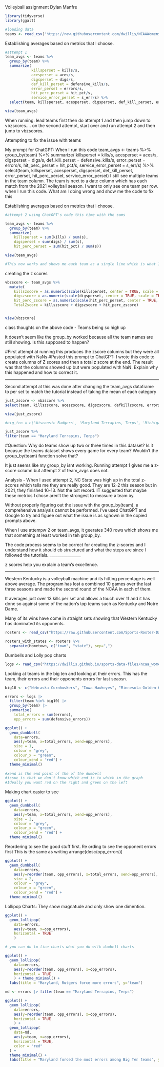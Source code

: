 Volleyball assignment
Dylan Manfre

```r
library(tidyverse)
library(ggalt)
```

```r
#loading data
teams <- read_csv("https://raw.githubusercontent.com/dwillis/NCAAWomensVolleyballData/main/data/ncaa_womens_volleyball_matchstats_2023.csv")
```

Establishing averages based on metrics that I choose.

```r

#attempt 1
team_avgs <- teams %>% 
  group_by(team) %>% 
  summarize(
            killsperset = kills/s,
            acesperset = aces/s,
            digsperset = digs/s,
            def_kill_perset = defensive_kills/s,
            error_perset = errors/s,
            hit_perc_perset = hit_pct/s,
            service_error_perset = s_err/s) %>% 
  select(team, killsperset, acesperset, digsperset, def_kill_perset, error_perset, hit_perc_perset, service_error_perset)

view(team_avgs)

```
When running: lead teams first then do attempt 1 and then jump down to vbzscores.... on the second attempt, start over and run attempt 2 and then jump to vbzscores. 


Attempting to fix the issue with teams

My prompt for ChatGPT: When I run this code team_avgs <- teams %>% 
  group_by(team) %>% 
  summarize(
            killsperset = kills/s,
            acesperset = aces/s,
            digsperset = digs/s,
            def_kill_perset = defensive_kills/s,
            error_perset = errors/s,
            hit_perc_perset = hit_pct/s,
            service_error_perset = s_err/s) %>% 
  select(team, killsperset, acesperset, digsperset, def_kill_perset, error_perset, hit_perc_perset, service_error_perset) I still see multiple teams in the team column. The team is next to a date column which has each match from the 2021 volleyball season. I want to only see one team per row. when I run this code. What am I doing wrong and show me the code to fix this

Establishing averages based on metrics that I choose. 
```r
#attempt 2 using ChatGPT's code this time with the sums

team_avgs <- teams %>% 
  group_by(team) %>%
  summarize(
    killsperset = sum(kills) / sum(s),
    digsperset = sum(digs) / sum(s),
    hit_perc_perset = sum(hit_pct) / sum(s))

view(team_avgs)

#This now works and shows me each team as a single line which is what I wanted originally. The differnece is that it takes sum(kills)/sum(sets) which is different from how the tutorial showed it. 

```

creating the z scores
```r
vbzscore <- team_avgs %>%
  mutate(
    killszscore = as.numeric(scale(killsperset, center = TRUE, scale = TRUE)),
    digszscore = as.numeric(scale(digsperset, center = TRUE, scale = TRUE)),
    hit_perc_zscore = as.numeric(scale(hit_perc_perset, center = TRUE, scale = TRUE)),
    TotalZscore = killszscore + digszscore + hit_perc_zscore)


view(vbzscore)
```

class thoughts on the above code
- Teams being so high up 


it doesn't seem like the group_by worked because all the team names are still showing. Is this supposed to happen?

#First attempt at running this produces the zscore columns but they were all populated with NaNs
#Pasted this prompt to ChatGPT: I wrote this code to create columns of Z scores and then a total z score at the end. The result was that the columns showed up but were populated with NaN. Explain why this happened and how to correct it.

_______

Second attempt at this was done after changing the team_avgs dataframe to per set to match the tutorial instead of taking the mean of each category

```r

just_zscore <- vbzscore %>%
select(team, killszscore, aceszscore, digszscore, defkillzscore, errorzscore, hit_perc_zscore, service_error_zscore, TotalZscore)

view(just_zscore)

#big_ten = c('Wisconsin Badgers', 'Maryland Terrapins, Terps', 'Michigan Wolverines', 'Rutgers Scarlet Knights', 'Indiana Hoosiers', 'Iowa Hawkeyes', 'Penn St. Nittany Lions', 'Minnesota Golden Gophers', 'Illinois Fighting Illini', 'Ohio St. Buckeyes', 'Northwestern Wildcats', 'Michigan St. Spartans', 'Purdue Boilermakers')

just_zscore %>% 
filter(team == "Maryland Terrapins, Terps")
```

#Question: Why do teams show up two or three times in this dataset? Is it becasue the teams dataset shows every game for every team? Wouldn't the group_by(team) function solve that?

It just seems like my group_by isnt working. Running attempt 1 gives me a z-score column but attempt 2 of team_avgs does not. 

Analysis
- When I used attempt 2, NC State was high up in the total z-scores which tells me they are really good. They are 12-2 this season but in 2021, they finished 16-13. Not the bst record. IT suggested that maybe these metrics I chose aren't the strongest to measure a team by.

WIthout properly figuring out the issue with the group_by(team), a comprehensive analysis cannot be performed. I've used ChatGPT and Google to try and figuee out what the issue is as sghown in the copied prompts above. 

When I use attempw 2 on team_avgs, it geerates 340 rows which shows me that something at least worked in teh group_by. 

The code process seems to be correct for creating the z-scores and I understand how it should eb structured and what the steps are since I followed the tutorials. 
________________

z scores help you explain a team's excellence. 

_______________

Western Kentucky is a volleyball machine and its hitting percentage is well above average. The program has lost a combined 10 games over the last three seasons and made the second round of the NCAA in each of them.

It averages just over 13 kills per set and allows a touch over 11 and it has done so against some of the nation's top teams such as Kentucky and Notre Dame.

Many of its wins have come in straight sets showing that Western Kentucky has dominated its opponents. 



```r

rosters <- read_csv("https://raw.githubusercontent.com/Sports-Roster-Data/womens-volleyball/main/vb_rosters_2023_24.csv")

rosters_with_states <- rosters %>% 
  separate(Hometown, c("town", "state"), sep=",")
```



Dumbells and Lolly pop charts


```r
logs <- read_csv("https://dwillis.github.io/sports-data-files/ncaa_womens_volleyball_matchstats_2022.csv")

```

Looking at teams in the big ten and looking at their errors. This has the team, their errors and their opponents errors for last seaosn.
```r
big10 <- c("Nebraska Cornhuskers", "Iowa Hawkeyes", "Minnesota Golden Gophers", "Illinois Fighting Illini", "Northwestern Wildcats", "Wisconsin Badgers", "Indiana Hoosiers", "Purdue Boilermakers", "Ohio St. Buckeyes", "Michigan Wolverines", "Michigan St. Spartans", "Penn St. Nittany Lions", "Rutgers Scarlet Knights", "Maryland Terrapins, Terps")

errors <- logs |>
  filter(team %in% big10) |> 
  group_by(team) |> 
  summarise(
    total_errors = sum(errors), 
    opp_errors = sum(defensive_errors))
```


```r
ggplot() + 
  geom_dumbbell(
    data=errors, 
    aes(y=team, x=total_errors, xend=opp_errors),
    size = 1,
    colour = "grey",
    colour_x = "green",
    colour_xend = "red") +
  theme_minimal()
  
#xend is the end point of the of the dumbell
#issue is that we don't know which end is to which in the graph
#Ideally you want red on the right and green on the left
```

Making chart easier to see

```r
ggplot() + 
  geom_dumbbell(
    data=errors, 
    aes(y=team, x=total_errors, xend=opp_errors),
    size = 2,
    colour = "grey",
    colour_x = "green",
    colour_xend = "red") +
  theme_minimal()

```
Reordering to see the good stuff first.
Re ording to see the opponent errors first
This is the same as writing arrange(desc(opp_errors))
```r
ggplot() + 
  geom_dumbbell(
    data=errors, 
    aes(y=reorder(team, opp_errors), x=total_errors, xend=opp_errors),
    size = 2,
    colour = "grey",
    colour_x = "green",
    colour_xend = "red") +
  theme_minimal()


```

Lollipop Charts: They show magnatude and only show one dimention. 
 
```r
ggplot() + 
  geom_lollipop(
    data=errors, 
    aes(y=team, x=opp_errors), 
    horizontal = TRUE
    )

# you can do to line charts what you do with dumbell charts
```
```r
ggplot() + 
  geom_lollipop(
    data=errors, 
    aes(y=reorder(team, opp_errors), x=opp_errors), 
    horizontal = TRUE
    ) + theme_minimal() + 
  labs(title = "Maryland, Rutgers force more errors", y="team")

```

```r
md <- errors |> filter(team == "Maryland Terrapins, Terps")

ggplot() + 
  geom_lollipop(
    data=errors, 
    aes(y=reorder(team, opp_errors), x=opp_errors), 
    horizontal = TRUE
    ) + 
  geom_lollipop(
    data=md,
    aes(y=team, x=opp_errors),
    horizontal = TRUE,
    color = "red"
  ) + 
  theme_minimal() + 
  labs(title = "Maryland forced the most errors among Big Ten teams", y="team")

```



